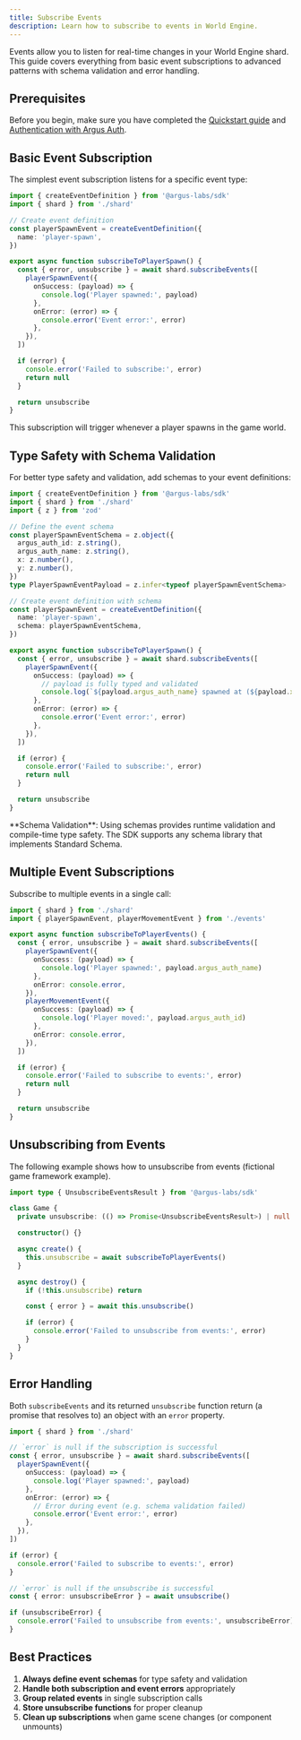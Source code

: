 ```yaml
---
title: Subscribe Events
description: Learn how to subscribe to events in World Engine.
---
```


Events allow you to listen for real-time changes in your World Engine shard.
This guide covers everything from basic event subscriptions to advanced patterns
with schema validation and error handling.

## Prerequisites

Before you begin, make sure you have completed the [Quickstart guide](../quickstart) and [Authentication with Argus Auth](./authentication).

## Basic Event Subscription

The simplest event subscription listens for a specific event type:

```typescript Basic Event Subscription
import { createEventDefinition } from '@argus-labs/sdk'
import { shard } from './shard'

// Create event definition
const playerSpawnEvent = createEventDefinition({
  name: 'player-spawn',
})

export async function subscribeToPlayerSpawn() {
  const { error, unsubscribe } = await shard.subscribeEvents([
    playerSpawnEvent({
      onSuccess: (payload) => {
        console.log('Player spawned:', payload)
      },
      onError: (error) => {
        console.error('Event error:', error)
      },
    }),
  ])

  if (error) {
    console.error('Failed to subscribe:', error)
    return null
  }

  return unsubscribe
}
```

This subscription will trigger whenever a player spawns in the game world.

## Type Safety with Schema Validation

For better type safety and validation, add schemas to your event definitions:

```typescript Type Safety with Schema Validation
import { createEventDefinition } from '@argus-labs/sdk'
import { shard } from './shard'
import { z } from 'zod'

// Define the event schema
const playerSpawnEventSchema = z.object({
  argus_auth_id: z.string(),
  argus_auth_name: z.string(),
  x: z.number(),
  y: z.number(),
})
type PlayerSpawnEventPayload = z.infer<typeof playerSpawnEventSchema>

// Create event definition with schema
const playerSpawnEvent = createEventDefinition({
  name: 'player-spawn',
  schema: playerSpawnEventSchema,
})

export async function subscribeToPlayerSpawn() {
  const { error, unsubscribe } = await shard.subscribeEvents([
    playerSpawnEvent({
      onSuccess: (payload) => {
        // payload is fully typed and validated
        console.log(`${payload.argus_auth_name} spawned at (${payload.x}, ${payload.y})`)
      },
      onError: (error) => {
        console.error('Event error:', error)
      },
    }),
  ])

  if (error) {
    console.error('Failed to subscribe:', error)
    return null
  }

  return unsubscribe
}
```

<Note>
  **Schema Validation**: Using schemas provides runtime validation and compile-time type safety. The
  SDK supports any schema library that implements Standard Schema.
</Note>

## Multiple Event Subscriptions

Subscribe to multiple events in a single call:

```typescript Multiple Event Subscriptions
import { shard } from './shard'
import { playerSpawnEvent, playerMovementEvent } from './events'

export async function subscribeToPlayerEvents() {
  const { error, unsubscribe } = await shard.subscribeEvents([
    playerSpawnEvent({
      onSuccess: (payload) => {
        console.log('Player spawned:', payload.argus_auth_name)
      },
      onError: console.error,
    }),
    playerMovementEvent({
      onSuccess: (payload) => {
        console.log('Player moved:', payload.argus_auth_id)
      },
      onError: console.error,
    }),
  ])

  if (error) {
    console.error('Failed to subscribe to events:', error)
    return null
  }

  return unsubscribe
}
```

## Unsubscribing from Events

The following example shows how to unsubscribe from events (fictional game framework example).

```typescript Unsubscribing from Events
import type { UnsubscribeEventsResult } from '@argus-labs/sdk'

class Game {
  private unsubscribe: (() => Promise<UnsubscribeEventsResult>) | null = null

  constructor() {}

  async create() {
    this.unsubscribe = await subscribeToPlayerEvents()
  }

  async destroy() {
    if (!this.unsubscribe) return

    const { error } = await this.unsubscribe()

    if (error) {
      console.error('Failed to unsubscribe from events:', error)
    }
  }
}
```

## Error Handling

Both `subscribeEvents` and its returned `unsubscribe` function return (a promise that resolves to) an object with an `error` property.

```typescript Error Handling
import { shard } from './shard'

// `error` is null if the subscription is successful
const { error, unsubscribe } = await shard.subscribeEvents([
  playerSpawnEvent({
    onSuccess: (payload) => {
      console.log('Player spawned:', payload)
    },
    onError: (error) => {
      // Error during event (e.g. schema validation failed)
      console.error('Event error:', error)
    },
  }),
])

if (error) {
  console.error('Failed to subscribe to events:', error)
}

// `error` is null if the unsubscribe is successful
const { error: unsubscribeError } = await unsubscribe()

if (unsubscribeError) {
  console.error('Failed to unsubscribe from events:', unsubscribeError)
}
```

## Best Practices

1. **Always define event schemas** for type safety and validation
2. **Handle both subscription and event errors** appropriately
3. **Group related events** in single subscription calls
4. **Store unsubscribe functions** for proper cleanup
5. **Clean up subscriptions** when game scene changes (or component unmounts)
